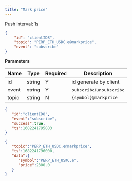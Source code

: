 ```yaml
---
title: "Mark price"
---
```


Push interval: 1s

```json
{
    "id": "clientID8",
    "topic": "PERP_ETH_USDC.e@markprice",
    "event": "subscribe"
}
```

**Parameters**

| Name   | Type   | Required | Description                               |
| ------ | ------ | -------- | ----------------------------------------- |
| id     | string | Y        | id generate by client                     |
| event  | string | Y        | `subscribe`/`unsubscribe`                 |
| topic  | string | N        | `{symbol}@markprice`                   |

<RequestExample>

```json Response
{
   "id":"clientID8",
   "event":"subscribe",
   "success":true,
   "ts":1682241795883
}
```
</RequestExample>

<ResponseExample>

```json Subscribed Message
{
   "topic":"PERP_ETH_USDC.e@markprice",
   "ts":1682241796000,
   "data":{
      "symbol":"PERP_ETH_USDC.e",
      "price":2300.0
   }
}
```

</ResponseExample>